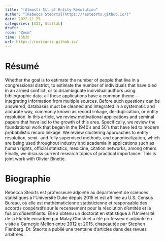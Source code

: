 ```yaml
---
title: "(Almost) All of Entity Resolution"
author: "[Rebecca Steorts](https://resteorts.github.io/)"
date: 2022-11-25
categories: [A22, Statlab]
draft: 
room: "Zoom"
time: 15h30
url: https://resteorts.github.io/
---
```


# Résumé

Whether the goal is to estimate the number of people that live in a congressional district, to estimate the number of individuals that have died in an armed conflict, or to disambiguate individual authors using bibliographic data, all these applications have a common theme — integrating information from multiple sources. Before such questions can be answered, databases must be cleaned and integrated in a systematic and accurate way, commonly known as record linkage, de-duplication, or entity resolution. In this article, we review motivational applications and seminal papers that have led to the growth of this area. Specifically, we review the foundational work that began in the 1940’s and 50’s that have led to modern probabilistic record linkage. We review clustering approaches to entity resolution, semi- and fully supervised methods, and canonicalization, which are being used throughout industry and academia in applications such as human rights, official statistics, medicine, citation networks, among others. Finally, we discuss current research topics of practical importance. This is joint work with Olivier Binette.

# Biographie

Rebecca Steorts est professeure adjointe au département de sciences statistiques à l’Université Duke depuis 2015 et est affiliée au U.S. Census Bureau, où elle est mathématicienne statisticienne et responsable des accords coopératifs sur le recensement pour la résolution d’entités et la fusion d’identifiants. Elle a obtenu un doctorat en statistique à l’Université de la Floride encadrée par Malay Ghosh et a été professeure adjointe en visite à Carnegie Mellon entre 2012 et 2015, chapeautée par Stephen Fienberg. Dr. Steorts a publié une trentaine d’articles dans des revues arbitrées.
